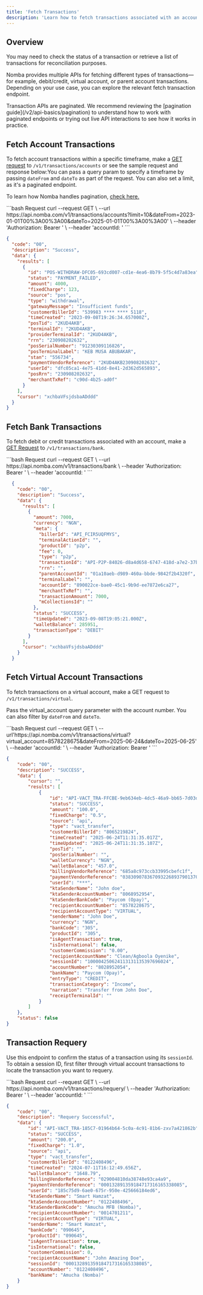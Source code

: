 ```yaml
---
title: 'Fetch Transactions'
description: 'Learn how to fetch transactions associated with an account.'
---
```


<CardGroup cols={2}>
  <Card
    title="Fetch transactions on the parent account"
    icon="receipt"
    href="/nomba-api-reference/transactions/fetch-transactions-on-the-parent-account"
  >
  </Card>
  <Card
    title="Filter parent account transactions"
    icon="filter"
    href="/nomba-api-reference/transactions/filter-parent-account-transactions"
  >
  </Card>
</CardGroup>

## Overview

You may need to check the status of a transaction or retrieve a list of transactions for reconciliation purposes.

Nomba provides multiple APIs for fetching different types of transactions—for example, debit/credit, virtual account, or parent account transactions. Depending on your use case, you can explore the relevant fetch transaction endpoint.

<Note> 
  Transaction APIs are paginated. We recommend reviewing the [pagination guide](/v2/api-basics/pagination) to understand how to work with paginated endpoints or trying out live API interactions to see how it works in practice. 
</Note>

## Fetch Account Transactions

To fetch account transactions within a specific timeframe, make a [GET request](/nomba-api-reference/transactions/fetch-transactions-on-the-parent-account) to `/v1/transactions/accounts` or see the sample request and response below:You can pass a query param to specify a timeframe by passing `dateFrom` and `dateTo` as part of the request. You can also set a limit, as it's a paginated endpoint.

To learn how Nomba handles pagination, [check here.](/v2/api-basics/pagination)

<CodeGroup>
```bash Request
curl --request GET \
  --url https://api.nomba.com/v1/transactions/accounts?limit=10&dateFrom=2023-01-01T00%3A00%3A00&dateTo=2025-01-01T00%3A00%3A00'  \
  --header 'Authorization: Bearer <token>' \
  --header 'accountId: <accountId>'
```

```json expandable Response
{
  "code": "00",
  "description": "Success",
  "data": {
    "results": [
      {
        "id": "POS-WITHDRAW-DFC05-693cd007-cd1e-4ea6-8b79-5f5c4d7a83ea",
        "status": "PAYMENT_FAILED",
        "amount": 4000,
        "fixedCharge": 123,
        "source": "pos",
        "type": "withdrawal",
        "gatewayMessage": "Insufficient funds",
        "customerBillerId": "539983 **** **** 5118",
        "timeCreated": "2023-09-08T19:26:34.657000Z",
        "posTid": "2KUD4AKB",
        "terminalId": "2KUD4AKB",
        "providerTerminalId": "2KUD4AKB",
        "rrn": "230908202632",
        "posSerialNumber": "91230309116826",
        "posTerminalLabel": "KEB MUSA ABUBAKAR",
        "stan": "556734",
        "paymentVendorReference": "2KUD4AKB230908202632",
        "userId": "dfc05ca1-4e75-41dd-8e41-2d362d565893",
        "posRrn": "230908202632",
        "merchantTxRef": "c90d-4b25-ad0f"
      }
    ],
    "cursor": "xchbaVFsjdsbaADddd"
  }
}
```
</CodeGroup>

## Fetch Bank Transactions

To fetch debit or credit transactions associated with an account, make a [GET Request](/nomba-api-reference/transactions/fetch-creditdebit-transactions-on-the-parent-account) to `/v1/transactions/bank`.

<CodeGroup>
```bash Request
  curl --request GET \
    --url https://api.nomba.com/v1/transactions/bank \
    --header 'Authorization: Bearer <token>' \
    --header 'accountId: <accountId>'
```

```json expandable Response
  {
    "code": "00",
    "description": "Success",
    "data": {
      "results": [
        {
          "amount": 7000,
          "currency": "NGN",
          "meta": {
            "billerId": "API_FCIR5UQFMYS",
            "terminalActionId": "",
            "productId": "p2p",
            "fee": 0,
            "type": "p2p",
            "transactionId": "API-P2P-84026-d8a4d658-6747-418d-a7e2-37bc6290310d",
            "rrn": "",
            "parentAccountId": "01a10aeb-d989-460a-bbde-9842f2b4320f",
            "terminalLabel": "",
            "accountId": "890022ce-bae0-45c1-9b9d-ee7872e6ca27",
            "merchantTxRef": "",
            "transactionAmount": 7000,
            "mCollectionsId": ""
          },
          "status": "SUCCESS",
          "timeUpdated": "2023-09-08T19:05:21.000Z",
          "walletBalance": 285951,
          "transactionType": "DEBIT"
        }
      ],
      "cursor": "xchbaVFsjdsbaADddd"
    }
  }
```
</CodeGroup>

## Fetch Virtual Account Transactions

To fetch transactions on a virtual account, make a GET request to `/v1/transactions/virtual`.

Pass the virtual_account query parameter with the account number. You can also filter by `dateFrom` and `dateTo`.

<CodeGroup>
```bash Request
curl --request GET \
--url'https://api.nomba.com/v1/transactions/virtual?virtual_account=8578228675&dateFrom=2025-06-24&dateTo=2025-06-25' \
--header 'accountId: <your-account-id>' \
--header 'Authorization: Bearer <your-token>'
```

```json expandable Response
{
    "code": "00",
    "description": "SUCCESS",
    "data": {
        "cursor": "",
        "results": [
            {
                "id": "API-VACT_TRA-FFCBE-9eb634eb-4dc5-46a9-bb65-7d03d6b88c1c",
                "status": "SUCCESS",
                "amount": "100.0",
                "fixedCharge": "0.5",
                "source": "api",
                "type": "vact_transfer",
                "customerBillerId": "8065219824",
                "timeCreated": "2025-06-24T11:31:35.017Z",
                "timeUpdated": "2025-06-24T11:31:35.107Z",
                "posTid": "",
                "posSerialNumber": "",
                "walletCurrency": "NGN",
                "walletBalance": "457.0",
                "billingVendorReference": "685a8c973ccb33995cbefc1f",
                "paymentVendorReference": "038309078367093226893790137012",
                "userId": "***",
                "ktaSenderName": "John doe",
                "ktaSenderAccountNumber": "8068952954",
                "ktaSenderBankCode": "Paycom (Opay)",
                "recipientAccountNumber": "8578228675",
                "recipientAccountType": "VIRTUAL",
                "senderName": "John Doe",
                "currency": "NGN",
                "bankCode": "305",
                "productId": "305",
                "isAgentTransaction": true,
                "isInternational": false,
                "customerCommission": "0.00",
                "recipientAccountName": "Clean/Agboola Oyenike",
                "sessionId": "100004250624113131135397696024",
                "accountNumber": "8028952054",
                "bankName": "Paycom (Opay)",
                "entryType": "CREDIT",
                "transactionCategory": "Income",
                "narration": "Transfer from John Doe",
                "receiptTerminalId": ""
            }
        ]
    },
    "status": false
}
```
</CodeGroup>

## Transaction Requery

Use this endpoint to confirm the status of a transaction using its `sessionId`.
To obtain a session ID, first filter through virtual account transactions to locate the transaction you want to requery.

<CodeGroup>
```bash Request
curl --request GET \
  --url https://api.nomba.com/v1/transactions/requery/<sessionId> \
  --header 'Authorization: Bearer <token>' \
  --header 'accountId: <accountId>'
```

```json expandable Response
{
    "code": "00",
    "description": "Requery Successful",
    "data": {
        "id": "API-VACT_TRA-185C7-01964b64-5c0a-4c91-81b6-zxv7a421862b",
        "status": "SUCCESS",
        "amount": "200.0",
        "fixedCharge": "1.0",
        "source": "api",
        "type": "vact_transfer",
        "customerBillerId": "0122408496",
        "timeCreated": "2024-07-11T16:12:49.656Z",
        "walletBalance": "1648.79",
        "billingVendorReference": "029004810da38748e93ca4a9",
        "paymentVendorReference": "000132891359184717316165338085",
        "userId": "185c75d9-6ae0-675r-950e-425666184ed6",
        "ktaSenderName": "Smart Hamzat",
        "ktaSenderAccountNumber": "0122408496",
        "ktaSenderBankCode": "Amucha MFB (Nomba)",
        "recipientAccountNumber": "0014701211",
        "recipientAccountType": "VIRTUAL",
        "senderName": "Smart Hamzat",
        "bankCode": "090645",
        "productId": "090645",
        "isAgentTransaction": true,
        "isInternational": false,
        "customerCommission": 0,
        "recipientAccountName": "John Amazing Doe",
        "sessionId": "000132891359184717316165338085",
        "accountNumber": "0122408496",
        "bankName": "Amucha (Nomba)"
    }
}
```
</CodeGroup>
